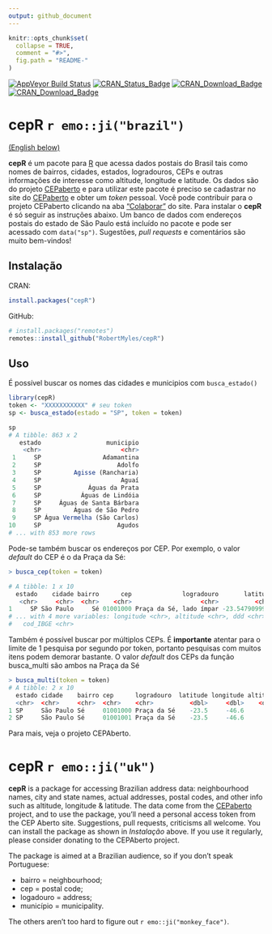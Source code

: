 ```yaml
---
output: github_document
---
```


<!-- README.md is generated from README.Rmd. Please edit that file -->

```r
knitr::opts_chunk$set(
  collapse = TRUE,
  comment = "#>",
  fig.path = "README-"
)
```

[![AppVeyor Build Status](https://ci.appveyor.com/api/projects/status/github/RobertMyles/cepR?branch=master&svg=true)](https://ci.appveyor.com/project/RobertMyles/cepR) 
[![CRAN_Status_Badge](http://www.r-pkg.org/badges/version/cepR)](https://cran.r-project.org/package=cepR)
[![CRAN_Download_Badge](http://cranlogs.r-pkg.org/badges/cepR)](https://CRAN.R-project.org/package=cepR)
[![CRAN_Download_Badge](http://cranlogs.r-pkg.org/badges/grand-total/cepR)](https://CRAN.R-project.org/package=cepR)  

# cepR `r emo::ji("brazil")`   
<a href=#uk>(English below)</a>

**cepR** é um pacote para [R](https://www.r-project.org/) que acessa dados postais do Brasil tais como nomes de bairros, cidades, estados, logradouros, CEPs e outras informações de interesse como altitude, longitude e latitude. Os dados são do projeto [CEPaberto](http://cepaberto.com/) e para utilizar este pacote é preciso se cadastrar no site do [CEPaberto](http://cepaberto.com/users/register) e obter um *token* pessoal. Você pode contribuir para o projeto CEPaberto clicando na aba ["Colaborar"](http://cepaberto.com/ceps) do site. Para instalar o **cepR** é só seguir as instruções abaixo. Um banco de dados com endereços postais do estado de São Paulo está incluído no pacote e pode ser acessado com `data("sp")`. Sugestões, *pull requests* e comentários são muito bem-vindos!

## Instalação

CRAN:
```r
install.packages("cepR")
```

GitHub:  
```r
# install.packages("remotes")
remotes::install_github("RobertMyles/cepR")
```

## Uso

É possível buscar os nomes das cidades e municipios com `busca_estado()` 

```r
library(cepR)
token <- "XXXXXXXXXXX" # seu token
sp <- busca_estado(estado = "SP", token = token)

sp
# A tibble: 863 x 2
   estado                  municipio
    <chr>                      <chr>
 1     SP                 Adamantina
 2     SP                     Adolfo
 3     SP         Agisse (Rancharia)
 4     SP                      Aguaí
 5     SP             Águas da Prata
 6     SP           Águas de Lindóia
 7     SP     Águas de Santa Bárbara
 8     SP         Águas de São Pedro
 9     SP Água Vermelha (São Carlos)
10     SP                     Agudos
# ... with 853 more rows
```

Pode-se também buscar os endereços por CEP. Por exemplo, o valor *default* do CEP é o da Praça da Sé:  

```r
> busca_cep(token = token)

# A tibble: 1 x 10
  estado    cidade bairro      cep              logradouro       latitude
   <chr>     <chr>  <chr>    <chr>                   <chr>          <chr>
1     SP São Paulo     Sé 01001000 Praça da Sé, lado ímpar -23.5479099981
# ... with 4 more variables: longitude <chr>, altitude <chr>, ddd <chr>,
#   cod_IBGE <chr>
```

Também é possível buscar por múltiplos CEPs. É **importante** atentar para o limite de 1 pesquisa por segundo por token, portanto pesquisas com muitos itens podem demorar bastante. O valor *default* dos CEPs da função busca_multi são ambos na Praça da Sé

```r
> busca_multi(token = token)
# A tibble: 2 x 10
  estado cidade    bairro cep      logradouro  latitude longitude altitude   ddd cod_IBGE
  <chr>  <chr>     <chr>  <chr>    <chr>          <dbl>     <dbl>    <dbl> <dbl> <chr>   
1 SP     São Paulo Sé     01001000 Praça da Sé    -23.5     -46.6      760    11 3550308 
2 SP     São Paulo Sé     01001001 Praça da Sé    -23.5     -46.6      760    11 3550308 
```


Para mais, veja o projeto CEPAberto.

# <a name="uk">cepR</a>  `r emo::ji("uk")`  

**cepR** is a package for accessing Brazilian address data: neighbourhood names, city and state names, actual addresses, postal codes, and other info such as altitude, longitude & latitude. The data come from the [CEPaberto](http://cepaberto.com/) project, and to use the package, you'll need a personal access token from the CEP Aberto site. Suggestions, pull requests, criticisms all welcome. You can install the package as shown in *Instalação* above. If you use it regularly, please consider donating to the CEPAberto project.

The package is aimed at a Brazilian audience, so if you don't speak Portuguese:  

- bairro = neighbourhood;
- cep = postal code;
- logadouro = address;
- município = municipality.   

The others aren't too hard to figure out `r emo::ji("monkey_face")`. 
